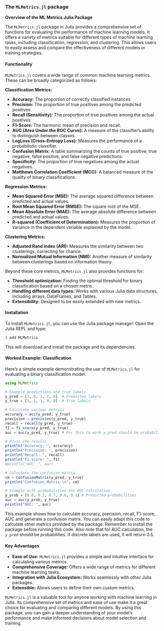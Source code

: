 
### The `MLMetrics.jl` package

**Overview of the ML Metrics Julia Package**

The `MLMetrics.jl` package in Julia provides a comprehensive set of functions for evaluating the performance of machine learning models. It offers a variety of metrics suitable for different types of machine learning tasks, including classification, regression, and clustering.  This allows users to easily assess and compare the effectiveness of different models or training strategies.

#### Functionality

`MLMetrics.jl` covers a wide range of common machine learning metrics.  These can be broadly categorized as follows:

**Classification Metrics:**

* **Accuracy:**  The proportion of correctly classified instances.
* **Precision:**  The proportion of true positives among the predicted positives.
* **Recall (Sensitivity):** The proportion of true positives among the actual positives.
* **F1-Score:** The harmonic mean of precision and recall.
* **AUC (Area Under the ROC Curve):**  A measure of the classifier's ability to distinguish between classes.
* **LogLoss (Cross-Entropy Loss):** Measures the performance of a probabilistic classifier.
* **Confusion Matrix:**  A table summarizing the counts of true positive, true negative, false positive, and false negative predictions.
* **Specificity:** The proportion of true negatives among the actual negatives.
* **Matthews Correlation Coefficient (MCC):** A balanced measure of the quality of binary classifications.

**Regression Metrics:**

* **Mean Squared Error (MSE):** The average squared difference between predicted and actual values.
* **Root Mean Squared Error (RMSE):** The square root of the MSE.
* **Mean Absolute Error (MAE):** The average absolute difference between predicted and actual values.
* **R-squared (Coefficient of Determination):**  Measures the proportion of variance in the dependent variable explained by the model.

**Clustering Metrics:**

* **Adjusted Rand Index (ARI):** Measures the similarity between two clusterings, correcting for chance.
* **Normalized Mutual Information (NMI):**  Another measure of similarity between clusterings based on information theory.

Beyond these core metrics, `MLMetrics.jl` also provides functions for:

* **Threshold optimization:** Finding the optimal threshold for binary classification based on a chosen metric.
* **Handling different data types:** Works with various Julia data structures, including arrays, DataFrames, and Tables.
* **Extensibility:**  Designed to be easily extended with new metrics.

#### Installation

To install `MLMetrics.jl`, you can use the Julia package manager.  Open the Julia REPL and type:

```julia
] add MLMetrics
```

This will download and install the package and its dependencies.

#### Worked Example: Classification

Here's a simple example demonstrating the use of `MLMetrics.jl` for evaluating a binary classification model:

```julia
using MLMetrics

# Example predictions and true labels
y_pred = [1, 0, 1, 1, 0]  # Predicted labels
y_true = [1, 1, 1, 0, 0]  # True labels

# Calculate various metrics
accuracy = acc(y_pred, y_true)
precision = precision(y_pred, y_true)
recall = recall(y_pred, y_true)
f1 = f1_score(y_pred, y_true)
auc = auc(y_pred, y_true) # For this to work y_pred should be probabilities, not discrete labels.

# Print the results
println("Accuracy: ", accuracy)
println("Precision: ", precision)
println("Recall: ", recall)
println("F1-score: ", f1)
#println("AUC: ", auc)

# Calculate the confusion matrix
cm = ConfusionMatrix(y_pred, y_true)
println("Confusion Matrix:\n", cm)

# Example with probabilities for AUC calculation
y_prob = [0.8, 0.2, 0.7, 0.6, 0.1] # Predicted probabilities
auc = auc(y_prob, y_true)
println("AUC: ", auc)

```

This example shows how to calculate accuracy, precision, recall, F1-score, AUC and generate a confusion matrix.  You can easily adapt this code to calculate other metrics provided by the package.  Remember to install the package before running this code.  Also note that for AUC calculation, the `y_pred` should be probabilities. If discrete labels are used, it will return 0.5.

#### Key Advantages

* **Ease of Use:**  `MLMetrics.jl` provides a simple and intuitive interface for calculating various metrics.
* **Comprehensive Coverage:**  Offers a wide range of metrics for different machine learning tasks.
* **Integration with Julia Ecosystem:**  Works seamlessly with other Julia packages.
* **Extensible:**  Allows users to define their own custom metrics.

`MLMetrics.jl` is a valuable tool for anyone working with machine learning in Julia. Its comprehensive set of metrics and ease of use make it a great choice for evaluating and comparing different models.  By using this package, you can gain a deeper understanding of your model's performance and make informed decisions about model selection and training.
